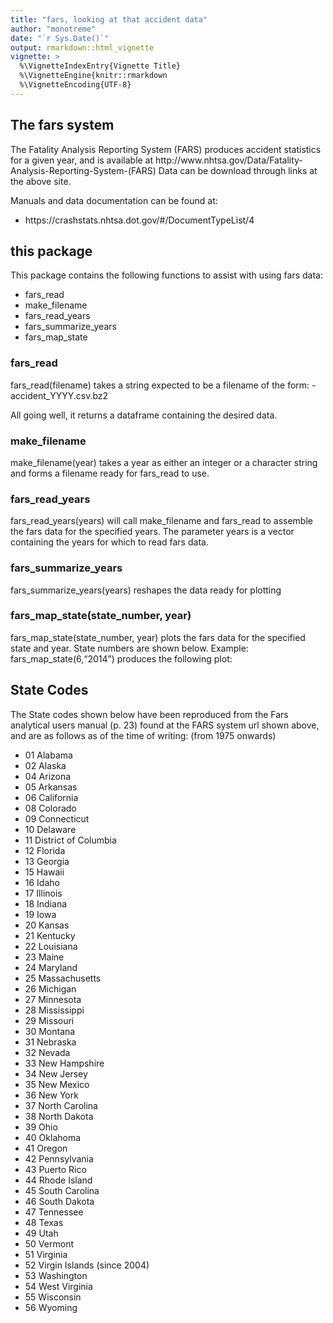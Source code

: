 ```yaml
---
title: "fars, looking at that accident data"
author: "monotreme"
date: "`r Sys.Date()`"
output: rmarkdown::html_vignette
vignette: >
  %\VignetteIndexEntry{Vignette Title}
  %\VignetteEngine{knitr::rmarkdown
  %\VignetteEncoding{UTF-8}
---
```


## The fars system
The Fatality Analysis Reporting System (FARS) produces accident statistics for a given year, and is available at http://www.nhtsa.gov/Data/Fatality-Analysis-Reporting-System-(FARS)
Data can be download through links at the above site.

Manuals and data documentation can be found at:

   - https://crashstats.nhtsa.dot.gov/#/DocumentTypeList/4

## this package
This package contains the following functions to assist with using fars data:

- fars_read
- make_filename
- fars_read_years
- fars_summarize_years
- fars_map_state


### fars_read
fars_read(filename) takes a string expected to be a filename of the form:
  - accident_YYYY.csv.bz2

All going well, it returns a dataframe containing the desired data.

### make_filename
make_filename(year) takes a year as either an integer or a character string and forms a filename ready for fars_read to use.

### fars_read_years
fars_read_years(years) will call make_filename and fars_read to assemble the fars data for the specified years.
The parameter years is a vector containing the years for which to read fars data.

### fars_summarize_years
fars_summarize_years(years) reshapes the data ready for plotting

### fars_map_state(state_number, year)
fars_map_state(state_number, year) plots the fars data for the specified state and year.
State numbers are shown below.
Example: fars_map_state(6,"2014") produces the following plot:

## State Codes
The State codes shown below have been reproduced from the Fars analytical users manual (p. 23) found at the FARS system url shown above, and are as follows as of the time of writing:
(from 1975 onwards)

 - 01 Alabama
 - 02 Alaska
 - 04 Arizona
 - 05 Arkansas
 - 06 California
 - 08 Colorado
 - 09 Connecticut
 - 10 Delaware
 - 11 District of Columbia
 - 12 Florida
 - 13 Georgia
 - 15 Hawaii
 - 16 Idaho
 - 17 Illinois
 - 18 Indiana
 - 19 Iowa
 - 20 Kansas
 - 21 Kentucky
 - 22 Louisiana
 - 23 Maine
 - 24 Maryland
 - 25 Massachusetts
 - 26 Michigan
 - 27 Minnesota
 - 28 Mississippi
 - 29 Missouri
 - 30 Montana
 - 31 Nebraska
 - 32 Nevada
 - 33 New Hampshire
 - 34 New Jersey
 - 35 New Mexico
 - 36 New York
 - 37 North Carolina
 - 38 North Dakota
 - 39 Ohio
 - 40 Oklahoma
 - 41 Oregon
 - 42 Pennsylvania
 - 43 Puerto Rico
 - 44 Rhode Island
 - 45 South Carolina
 - 46 South Dakota
 - 47 Tennessee
 - 48 Texas
 - 49 Utah
 - 50 Vermont
 - 51 Virginia
 - 52 Virgin Islands (since 2004)
 - 53 Washington
 - 54 West Virginia
 - 55 Wisconsin
 - 56 Wyoming
